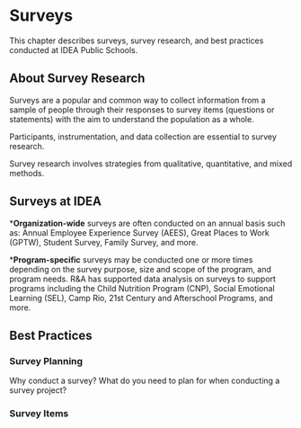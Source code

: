 # Surveys

This chapter describes surveys, survey research, and best practices conducted at IDEA Public Schools.

## About Survey Research

Surveys are a popular and common way to collect information from a sample of people through their responses to survey items (questions or statements) with the aim to understand the population as a whole. 

Participants, instrumentation, and data collection are essential to survey research.

Survey research involves strategies from qualitative, quantitative, and mixed methods.

## Surveys at IDEA

***Organization-wide** surveys are often conducted on an annual basis such as: Annual Employee Experience Survey (AEES), Great Places to Work (GPTW), Student Survey, Family Survey, and more. 

***Program-specific** surveys may be conducted one or more times depending on the survey purpose, size and scope of the program, and program needs. R&A has supported data analysis on surveys to support programs including the Child Nutrition Program (CNP), Social Emotional Learning (SEL), Camp Rio, 21st Century and Afterschool Programs, and more. 

## Best Practices

### Survey Planning

Why conduct a survey? What do you need to plan for when conducting a survey project?


### Survey Items





